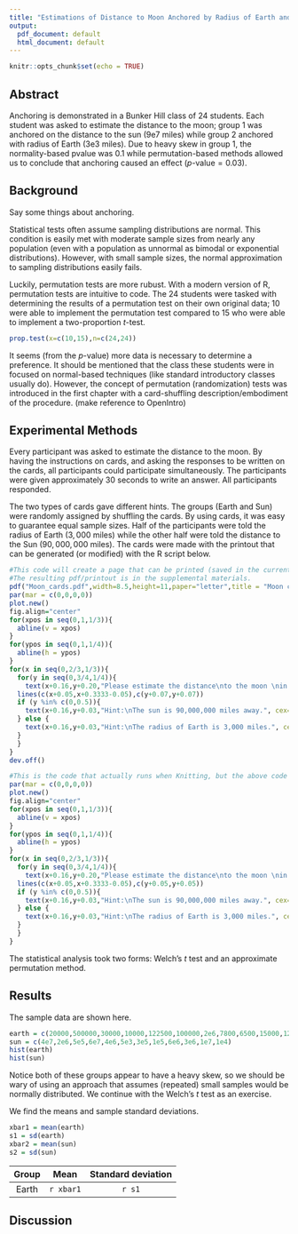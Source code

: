 ```yaml
---
title: "Estimations of Distance to Moon Anchored by Radius of Earth and Distance to Sun"
output:
  pdf_document: default
  html_document: default
---
```


```r
knitr::opts_chunk$set(echo = TRUE)
```

## Abstract

Anchoring is demonstrated in a Bunker Hill class of 24 students. Each student was asked to estimate the distance to the moon; group 1 was anchored on the distance to the sun (9e7 miles) while group 2 anchored with radius of Earth (3e3 miles). Due to heavy skew in group 1, the normality-based pvalue was 0.1 while permutation-based methods allowed us to conclude that anchoring caused an effect ($p\text{-value} = 0.03$). 

## Background

Say some things about anchoring.

Statistical tests often assume sampling distributions are normal. This condition is easily met with moderate sample sizes from nearly any population (even with a population as unnormal as bimodal or exponential distributions). However, with small sample sizes, the normal approximation to sampling distributions easily fails. 

Luckily, permutation tests are more rubust. With a modern version of R, permutation tests are intuitive to code. The 24 students were tasked with determining the results of a permutation test on their own original data; 10 were able to implement the permutation test compared to 15 who were able to implement a two-proportion $t$-test.

```r
prop.test(x=c(10,15),n=c(24,24))
```

It seems (from the $p$-value) more data is necessary to determine a preference. It should be mentioned that the class these students were in focused on normal-based techniques (like standard introductory classes usually do). However, the concept of permutation (randomization) tests was introduced in the first chapter with a card-shuffling description/embodiment of the procedure. (make reference to OpenIntro)

## Experimental Methods

Every participant was asked to estimate the distance to the moon. By having the instructions on cards, and asking the responses to be written on the cards, all participants could participate simultaneously. The participants were given approximately 30 seconds to write an answer. All participants responded.

The two types of cards gave different hints. The groups (Earth and Sun) were randomly assigned by shuffling the cards. By using cards, it was easy to guarantee equal sample sizes. Half of the participants were told the radius of Earth ($3,000$ miles) while the other half were told the distance to the Sun ($90,000,000$ miles). The cards were made with the printout that can be generated (or modified) with the R script below.

```r
#This code will create a page that can be printed (saved in the current working directory). 
#The resulting pdf/printout is in the supplemental materials.
pdf("Moon_cards.pdf",width=8.5,height=11,paper="letter",title = "Moon cards printout") 
par(mar = c(0,0,0,0))
plot.new()
fig.align="center"
for(xpos in seq(0,1,1/3)){
  abline(v = xpos)
}
for(ypos in seq(0,1,1/4)){
  abline(h = ypos)
}
for(x in seq(0,2/3,1/3)){
  for(y in seq(0,3/4,1/4)){
    text(x+0.16,y+0.20,"Please estimate the distance\nto the moon \nin miles.", cex=0.8)
  lines(c(x+0.05,x+0.3333-0.05),c(y+0.07,y+0.07))
  if (y %in% c(0,0.5)){
    text(x+0.16,y+0.03,"Hint:\nThe sun is 90,000,000 miles away.", cex=0.8)
  } else {
    text(x+0.16,y+0.03,"Hint:\nThe radius of Earth is 3,000 miles.", cex=0.8)
  }
  }
}
dev.off()
```

```r
#This is the code that actually runs when Knitting, but the above code creates a pdf document.
par(mar = c(0,0,0,0))
plot.new()
fig.align="center"
for(xpos in seq(0,1,1/3)){
  abline(v = xpos)
}
for(ypos in seq(0,1,1/4)){
  abline(h = ypos)
}
for(x in seq(0,2/3,1/3)){
  for(y in seq(0,3/4,1/4)){
    text(x+0.16,y+0.20,"Please estimate the distance\nto the moon \nin miles.", cex=0.8)
  lines(c(x+0.05,x+0.3333-0.05),c(y+0.05,y+0.05))
  if (y %in% c(0,0.5)){
    text(x+0.16,y+0.03,"Hint:\nThe sun is 90,000,000 miles away.", cex=0.8)
  } else {
    text(x+0.16,y+0.03,"Hint:\nThe radius of Earth is 3,000 miles.", cex=0.8)
  }
  }
}
```

The statistical analysis took two forms: Welch's $t$ test and an approximate permutation method. 

## Results

The sample data are shown here.
```r
earth = c(20000,500000,30000,10000,122500,100000,2e6,7800,6500,15000,120000,400000)
sun = c(4e7,2e6,5e5,6e7,4e6,5e3,3e5,1e5,6e6,3e6,1e7,1e4)
hist(earth)
hist(sun)
```
Notice both of these groups appear to have a heavy skew, so we should be wary of using an approach that assumes (repeated) small samples would be normally distributed. We continue with the Welch's $t$ test as an exercise.

We find the means and sample standard deviations.
```r
xbar1 = mean(earth)
s1 = sd(earth)
xbar2 = mean(sun)
s2 = sd(sun)
```

| Group  | Mean | Standard deviation |
|:------:|:----:|:------------------:|
| Earth  | `r xbar1` | `r s1` |


## Discussion




